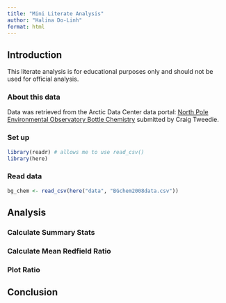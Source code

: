 ```yaml
---
title: "Mini Literate Analysis"
author: "Halina Do-Linh"
format: html
---
```


## Introduction

::: {.callout-note}
This literate analysis is for educational purposes only and should not be used for official analysis.
:::

### About this data

Data was retrieved from the Arctic Data Center data portal: [North Pole Environmental Observatory Bottle Chemistry](https://arcticdata.io/catalog/view/doi:10.18739/A25T3FZ8X) submitted by Craig Tweedie.

### Set up

```r
library(readr) # allows me to use read_csv()
library(here)
```


### Read data

```r
bg_chem <- read_csv(here("data", "BGchem2008data.csv"))
```

## Analysis

### Calculate Summary Stats

### Calculate Mean Redfield Ratio

### Plot Ratio

## Conclusion
